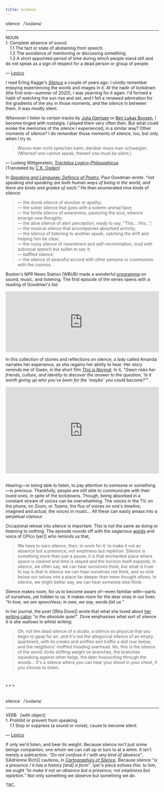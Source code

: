```yaml
---
title: Silence
---
```


<div class='pt-4 pb-4 flex place-content-center'>
  <div class='w-2/3 pt-6 pb-2 pl-6 pr-6 mb-4 rounded-lg bg-beige bg-opacity-50 dark:bg-gray-900 dark:bg-opacity-50'>
  <p class='text-base text-center'>
    silence &nbsp; /ˈsʌɪləns/
  </p>
  <hr class='border-beigeDarker dark:border-gray-800'/>
  <p class='text-left text-sm font-light'>
    NOUN <br/>
    1. Complete absence of sound. <br/>
    &emsp;1.1 The fact or state of abstaining from speech. <br/>
    &emsp;1.2 The avoidance of mentioning or discussing something. <br/>
    &emsp;1.3 A short appointed period of time during which people stand still and do not speak as a sign of respect for a dead person or group of people.
  </p>
  <p class='pt-2 text-xs text-center font-light'>
    — <a href='https://www.lexico.com/definition/silence' target="_blank">Lexico</a>
  </p>
  </div>
</div>



I read Erling Kagge's [_Silence_](https://www.worldcat.org/oclc/1064090469) a couple of years ago. I vividly remember enjoying experiencing the words and images in it. At the nadir of lockdown (the first one—summer of 2020), I was yearning for it again. I'd formed a habit of watching the sun rise and set, and I felt a renewed admiration for the gradients of the sky in those moments, and the silence in between them. It was mostly silent.

Whenever I listen to certain tracks by [Julia Gjertsen](https://soundcloud.com/juliagjertsen) or [Ben Lukas Boysen](https://soundcloud.com/benlukasboysen), I become tinged with nostalgia. I played them very often then. But what could evoke the memories of the silence I experienced, in a similar way? Other moments of silence? I do remember those moments of silence, too, but only when I try to.

<blockquote class='font-serif text-justify leading-relaxed align-middle'>
  Wovon man nicht sprechen kann, darüber muss man schweigen.<br/>
  (Whereof one cannot speak, thereof one must be silent.)
</blockquote>
<p class='font-serif text-right pr-4 -mt-4'>
  — Ludwig Wittgenstein, <a href="https://www.worldcat.org/oclc/1086999432" target="_blank"><em>Tractatus Logico-Philosophicus</em></a><br/>
  (Translated by <a href="https://www.worldcat.org/oclc/1120937278" target="_blank">C.K. Ogden</a>)
</p>

In [_Speaking and Language: Defence of Poetry_](https://www.worldcat.org/oclc/221223), Paul Goodman wrote: _“not speaking and speaking are both human ways of being in the world, and there are kinds and grades of each.”_ He then enumerated nine kinds of silence:

> — the dumb silence of slumber or apathy;<br/>
— the sober silence that goes with a solemn animal face;<br/>
— the fertile silence of awareness, pasturing the soul, whence emerge new thoughts;<br/>
— the alive silence of alert perception, ready to say, “This… this…”;<br/>
— the musical silence that accompanies absorbed activity;<br/>
— the silence of listening to another speak, catching the drift and helping him be clear;<br/>
— the noisy silence of resentment and self-recrimination, loud with subvocal speech but sullen to say it;<br/>
— baffled silence;<br/>
— the silence of peaceful accord with other persons or communion with the cosmos.

Boston's NPR News Station (WBUR) made a wonderful [programme](https://soundcloud.com/stylusradio) on sound, music, and listening. The first episode of the series opens with a reading of Goodman's list:

<iframe width="100%" height="200" scrolling="no" frameborder="no" src="https://w.soundcloud.com/player/?url=https%3A//api.soundcloud.com/tracks/181828661&color=%23949494&hide_related=true&show_comments=false&show_user=true&show_reposts=false&show_teaser=false&visual=true"></iframe><br/>

In this collection of stories and reflections on silence, a lady called Amanda narrates her experience, as she regains her ability to hear. Her story reminds me of Gwen, in the short film [_This is Normal_](https://vimeo.com/115687850). In it, _“Gwen risks her friends, culture, and identity to discover the answer to the question, 'Is it worth giving up who you've been for the 'maybe' you could become?'”_.

<div style="padding:56.25% 0 0 0;position:relative;"><iframe src="https://player.vimeo.com/video/115687850?color=ffffff" style="position:absolute;top:0;left:0;width:100%;height:100%;" frameborder="0" allow="autoplay; fullscreen; picture-in-picture" allowfullscreen></iframe></div><script src="https://player.vimeo.com/api/player.js"></script><br/>

Hearing—or being able to listen, to pay attention to someone or something—is precious. Thankfully, people are still able to communicate with their loved ones, in spite of the lockdowns. Though, being absorbed in a constant stream of _voices_ can be overwhelming. The voices in the TV; on the phone, on _Zoom_, or _Teams_; the flux of voices on one's _timeline_, imagined and actual; the voices in music... All these can easily amass into a perpetual clamour.

Occasional retreat into silence is important. This is not the same as doing or listening to nothing. The episode rounds off with the sagacious [words](http://content.time.com/time/magazine/article/0,9171,160855,00.html) and voice of [[Pico Iyer]] who reminds us that,

> We have to earn silence, then, to work for it: to make it not an absence but a presence; not emptiness but repletion. Silence is something more than just a pause; it is that enchanted place where space is cleared and time is stayed and the horizon itself expands. In silence, we often say, we can hear ourselves think; but what is truer to say is that in silence we can hear ourselves not think, and so sink below our selves into a place far deeper than mere thought allows. In silence, we might better say, we can hear someone else think.

Silence makes room, for us to become aware of—even familiar with—parts of ourselves, yet hidden to us. It makes room for the dear ones in our lives. _“In love, we are speechless; in awe, we say, words fail us.”_

In her journal, the poet [[Rita Dove]] wrote that what she loved about [her writing cabin](http://people.virginia.edu/~rfd4b/dreaming.pdf) *“is the absolute quiet”*. Dove emphasises what sort of silence it is she wallows in whilst writing:

> Oh, not the dead silence of a studio, a silence so physical that you begin to gasp for air; and it's not the allegorical silence of an empty apartment, with its creaks and sniffles and traffic a dull roar below, and the neighbors' muffled treading overhead. No, this is the silence of the world: birds shifting weight on branches, the branches squeaking against other twigs, the deer *hooosching* through the woods... It's a silence where you can hear your blood in your chest, if you choose to listen.

<br/><div class='text-center text-2xl font-serif'>* * *</div><br/>

<div class='pt-4 pb-4 flex place-content-center'>
  <div class='w-2/3 pt-6 pb-2 pl-6 pr-6 mb-4 rounded-lg bg-beige bg-opacity-50 dark:bg-gray-900 dark:bg-opacity-50'>
  <p class='text-lg text-center'>
    silence &nbsp; /ˈsʌɪləns/
  </p>
  <hr class='border-beigeDarker dark:border-gray-800'/>
  <p class='text-left text-sm font-light'>
    VERB &nbsp; [with object]<br/>
    1. Prohibit or prevent from speaking. <br/>
    &emsp;1.1 Stop or suppress (a sound or noise); cause to become silent.
  </p>
  <p class='pt-2 text-xs text-center font-light'>
    — <a href='https://www.lexico.com/definition/silence' target="_blank">Lexico</a>
  </p>
  </div>
</div>

If only we'd listen, and bear its weight. Because silence isn't just some benign companion, one whom we can call up or turn to at a whim. It isn't merely a subtraction. *“Do not confuse it / with any kind of absence”*,  [[Adrienne Rich]] cautions, in [*Cartographies of Silence*](/poems-by-adrienne-rich). Because silence *“is a presence / it has a history [and] a form”*. Iyer's piece echoes this: to him, we ought *“to make it not an absence but a presence; not emptiness but repletion.”* Not only something we observe but something we *do*.

TBC.
